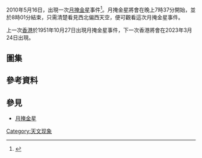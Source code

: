 {{update|time=2014-10-24T11:11:42+00:00}}
2010年5月16日，出現一次[[月掩金星|月掩金星]]事件<ref name="mpnews">{{cite news|url=http://hk.news.yahoo.com/article/100515/4/i0va.html|title=今夜料雲稀 可觀「月掩金星」|author=明報|publisher=明報|language=中文|accessdate=2010-05-16|deadurl=yes|archiveurl=https://web.archive.org/web/20100519222629/http://hk.news.yahoo.com/article/100515/4/i0va.html|archivedate=2010-05-19}}</ref>。月掩金星將會在晚上7時37分開始，並於8時01分結束，只需清楚看見西北偏西天空，便可觀看這次月掩金星事件。

上一次[[香港|香港]]於1951年10月27日出現月掩金星事件，下一次香港將會在2023年3月24日出現。

== 圖集 ==

== 參考資料 ==
{{reflist}}

== 參見 ==
* [[月掩金星|月掩金星]]
[[Category:天文现象|Category:天文现象]]